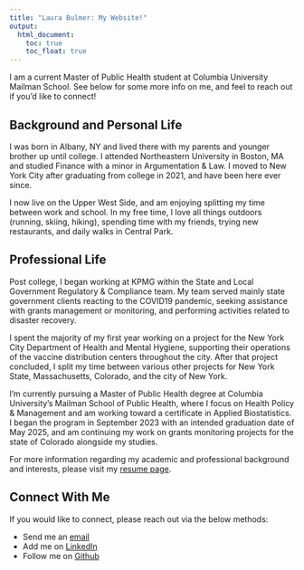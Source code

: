 ```yaml
---
title: "Laura Bulmer: My Website!"
output: 
  html_document:
    toc: true
    toc_float: true
---
```


I am a current Master of Public Health student at Columbia University Mailman School. See below for some more info on me, and feel to reach out if you'd like to connect!

## Background and Personal Life

I was born in Albany, NY and lived there with my parents and younger brother up until college. I attended Northeastern University in Boston, MA and studied Finance with a minor in Argumentation & Law. I moved to New York City after graduating from college in 2021, and have been here ever since. 

I now live on the Upper West Side, and am enjoying splitting my time between work and school. In my free time, I love all things outdoors (running, skiing, hiking), spending time with my friends, trying new restaurants, and daily walks in Central Park. 

## Professional Life

Post college, I began working at KPMG within the State and Local Government Regulatory & Compliance team. My team served mainly state government clients reacting to the COVID19 pandemic, seeking assistance with grants management or monitoring, and performing activities related to disaster recovery. 

I spent the majority of my first year working on a project for the New York City Department of Health and Mental Hygiene, supporting their operations of the vaccine distribution centers throughout the city. After that project concluded, I split my time between various other projects for New York State, Massachusetts, Colorado, and the city of New York.

I’m currently pursuing a Master of Public Health degree at Columbia University’s Mailman School of Public Health, where I focus on Health Policy & Management and am working toward a certificate in Applied Biostatistics. I began the program in September 2023 with an intended graduation date of May 2025, and am continuing my work on grants monitoring projects for the state of Colorado alongside my studies.

For more information regarding my academic and professional background and interests, please visit my [resume page](resume.html).

## Connect With Me

If you would like to connect, please reach out via the below methods:

* Send me an [email](mailto:leb2236@cumc.columbia.edu)
* Add me on [LinkedIn](https://www.linkedin.com/in/laura-bulmer-935ab4171)
* Follow me on [Github](http://github.com/laurabulmer)